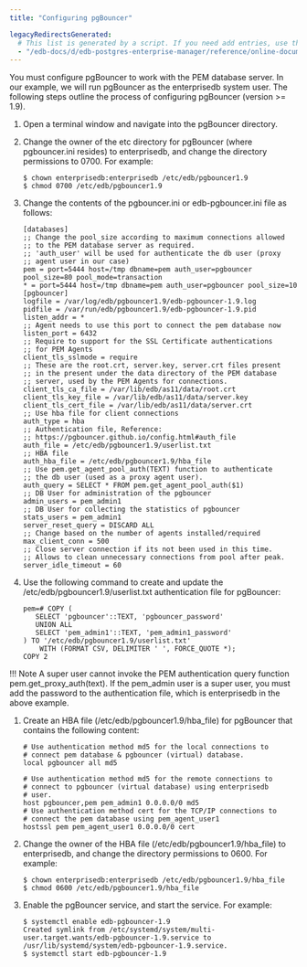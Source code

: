 ```yaml
---
title: "Configuring pgBouncer"

legacyRedirectsGenerated:
  # This list is generated by a script. If you need add entries, use the `legacyRedirects` key.
  - "/edb-docs/d/edb-postgres-enterprise-manager/reference/online-documentation/8.0/pem_pgbouncer_configuring_pgbouncer.html"
---
```


<div id="pem_pgbouncer_configuring_pgBouncer" class="registered_link"></div>

You must configure pgBouncer to work with the PEM database server. In our example, we will run pgBouncer as the enterprisedb system user. The following steps outline the process of configuring pgBouncer (version >= 1.9).

1.  Open a terminal window and navigate into the pgBouncer directory.

2.  Change the owner of the etc directory for pgBouncer (where pgbouncer.ini resides) to enterprisedb, and change the directory permissions to 0700. For example:

    ```
    $ chown enterprisedb:enterprisedb /etc/edb/pgbouncer1.9
    $ chmod 0700 /etc/edb/pgbouncer1.9
    ```

3.  Change the contents of the pgbouncer.ini or edb-pgbouncer.ini file as follows:

    ```
    [databases]
    ;; Change the pool_size according to maximum connections allowed
    ;; to the PEM database server as required.
    ;; 'auth_user' will be used for authenticate the db user (proxy
    ;; agent user in our case)
    pem = port=5444 host=/tmp dbname=pem auth_user=pgbouncer pool_size=80 pool_mode=transaction
    * = port=5444 host=/tmp dbname=pem auth_user=pgbouncer pool_size=10
    [pgbouncer]
    logfile = /var/log/edb/pgbouncer1.9/edb-pgbouncer-1.9.log
    pidfile = /var/run/edb/pgbouncer1.9/edb-pgbouncer-1.9.pid
    listen_addr = *
    ;; Agent needs to use this port to connect the pem database now
    listen_port = 6432
    ;; Require to support for the SSL Certificate authentications
    ;; for PEM Agents
    client_tls_sslmode = require
    ;; These are the root.crt, server.key, server.crt files present
    ;; in the present under the data directory of the PEM database
    ;; server, used by the PEM Agents for connections.  
    client_tls_ca_file = /var/lib/edb/as11/data/root.crt
    client_tls_key_file = /var/lib/edb/as11/data/server.key
    client_tls_cert_file = /var/lib/edb/as11/data/server.crt
    ;; Use hba file for client connections
    auth_type = hba
    ;; Authentication file, Reference:
    ;; https://pgbouncer.github.io/config.html#auth_file 
    auth_file = /etc/edb/pgbouncer1.9/userlist.txt 
    ;; HBA file
    auth_hba_file = /etc/edb/pgbouncer1.9/hba_file
    ;; Use pem.get_agent_pool_auth(TEXT) function to authenticate
    ;; the db user (used as a proxy agent user).
    auth_query = SELECT * FROM pem.get_agent_pool_auth($1)
    ;; DB User for administration of the pgbouncer
    admin_users = pem_admin1
    ;; DB User for collecting the statistics of pgbouncer
    stats_users = pem_admin1
    server_reset_query = DISCARD ALL
    ;; Change based on the number of agents installed/required
    max_client_conn = 500
    ;; Close server connection if its not been used in this time.
    ;; Allows to clean unnecessary connections from pool after peak.
    server_idle_timeout = 60
    ```

4.  Use the following command to create and update the /etc/edb/pgbouncer1.9/userlist.txt authentication file for pgBouncer:

    ```
    pem=# COPY (
       SELECT 'pgbouncer'::TEXT, 'pgbouncer_password'
       UNION ALL
       SELECT 'pem_admin1'::TEXT, 'pem_admin1_password'
    ) TO '/etc/edb/pgbouncer1.9/userlist.txt'
        WITH (FORMAT CSV, DELIMITER ' ', FORCE_QUOTE *);
    COPY 2
    ```

!!! Note
    A super user cannot invoke the PEM authentication query function pem.get_proxy_auth(text). If the pem_admin user is a super user, you must add the password to the authentication file, which is enterprisedb in the above example.

1.  Create an HBA file (/etc/edb/pgbouncer1.9/hba_file) for pgBouncer that contains the following content:

    ```
    # Use authentication method md5 for the local connections to
    # connect pem database & pgbouncer (virtual) database. 
    local pgbouncer all md5

    # Use authentication method md5 for the remote connections to
    # connect to pgbouncer (virtual database) using enterprisedb
    # user.
    host pgbouncer,pem pem_admin1 0.0.0.0/0 md5
    # Use authentication method cert for the TCP/IP connections to
    # connect the pem database using pem_agent_user1
    hostssl pem pem_agent_user1 0.0.0.0/0 cert
    ```

2.  Change the owner of the HBA file (/etc/edb/pgbouncer1.9/hba_file) to enterprisedb, and change the directory permissions to 0600. For example:

    ```
    $ chown enterprisedb:enterprisedb /etc/edb/pgbouncer1.9/hba_file
    $ chmod 0600 /etc/edb/pgbouncer1.9/hba_file
    ```

3.  Enable the pgBouncer service, and start the service. For example:

    ```
    $ systemctl enable edb-pgbouncer-1.9
    Created symlink from /etc/systemd/system/multi-user.target.wants/edb-pgbouncer-1.9.service to /usr/lib/systemd/system/edb-pgbouncer-1.9.service.
    $ systemctl start edb-pgbouncer-1.9
    ```
